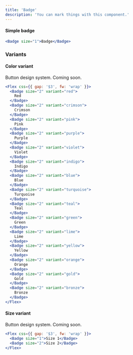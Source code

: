 ```yaml
---
title: 'Badge'
description: 'You can mark things with this component.'
---
```


#### Simple badge

```jsx live
<Badge size="1">Badge</Badge>
```

### Variants

#### Color variant

Button design system. Coming soon.

```jsx live
<Flex css={{ gap: '$3', fw: 'wrap' }}>
  <Badge size="2" variant="red">
    Red
  </Badge>
  <Badge size="2" variant="crimson">
    Crimson
  </Badge>
  <Badge size="2" variant="pink">
    Pink
  </Badge>
  <Badge size="2" variant="purple">
    Purple
  </Badge>
  <Badge size="2" variant="violet">
    Violet
  </Badge>
  <Badge size="2" variant="indigo">
    Indigo
  </Badge>
  <Badge size="2" variant="blue">
    Blue
  </Badge>
  <Badge size="2" variant="turquoise">
    Turquoise
  </Badge>
  <Badge size="2" variant="teal">
    Teal
  </Badge>
  <Badge size="2" variant="green">
    Green
  </Badge>
  <Badge size="2" variant="lime">
    Lime
  </Badge>
  <Badge size="2" variant="yellow">
    Yellow
  </Badge>
  <Badge size="2" variant="orange">
    Orange
  </Badge>
  <Badge size="2" variant="gold">
    Gold
  </Badge>
  <Badge size="2" variant="bronze">
    Bronze
  </Badge>
</Flex>
```

#### Size variant

Button design system. Coming soon.

```jsx live
<Flex css={{ gap: '$3', fw: 'wrap' }}>
  <Badge size="1">Size 1</Badge>
  <Badge size="2">Size 2</Badge>
</Flex>
```
